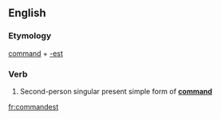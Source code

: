 ==English==

===Etymology===
[[command]] + [[-est]]

===Verb===
{{infl|en|verb form}}

# {{archaic}} Second-person singular present simple form of '''[[command]]'''

[[fr:commandest]]